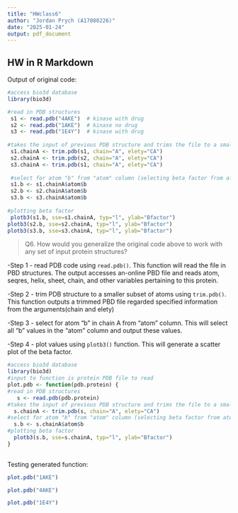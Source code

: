 ```yaml
---
title: "HWclass6"
author: "Jordan Prych (A17080226)"
date: "2025-01-24"
output: pdf_document
---
```


## HW in R Markdown

Output of original code: 

```r
#access bio3d database
library(bio3d)

#read in PDB structures 
 s1 <- read.pdb("4AKE")  # kinase with drug
 s2 <- read.pdb("1AKE")  # kinase no drug
 s3 <- read.pdb("1E4Y")  # kinase with drug
 
#takes the input of previous PDB structure and trims the file to a smaller subset of atoms, by sleecting chain A and elety
 s1.chainA <- trim.pdb(s1, chain="A", elety="CA")
 s2.chainA <- trim.pdb(s2, chain="A", elety="CA")
 s3.chainA <- trim.pdb(s1, chain="A", elety="CA")
 
 #select for atom "b" from "atom" column (selecting beta factor from atom)
 s1.b <- s1.chainA$atom$b
 s2.b <- s2.chainA$atom$b
 s3.b <- s3.chainA$atom$b
 
#plotting beta factor
 plotb3(s1.b, sse=s1.chainA, typ="l", ylab="Bfactor") 
plotb3(s2.b, sse=s2.chainA, typ="l", ylab="Bfactor") 
plotb3(s3.b, sse=s3.chainA, typ="l", ylab="Bfactor")
```

> Q6. How would you generalize the original code above to work with any set of input 
protein structures?

-Step 1 - read PDB code using `read.pdb()`. This function will read the file in PBD structures. The output accesses an-online PBD file and reads atom, seqres, helix, sheet, chain, and other variables pertaining to this protein.

-Step 2 - trim PDB structure to a smaller subset of atoms using `trim.pdb()`. This function outputs a trimmed PBD file regarded specified information from the arguments(chain and elety)

-Step 3 - select for atom "b" in chain A from "atom" column. This will select all "b" values in the "atom" column and output these values.

-Step 4 - plot values using `plotb3()` function. This will generate a scatter plot of the beta factor. 

```r
#access bio3d database 
library(bio3d)
#input to function is protein PDB file to read  
plot.pdb <- function(pdb.protein) {
#read in PDB structures 
   s <- read.pdb(pdb.protein)
#takes the input of previous PDB structure and trims the file to a smaller subset of atoms, by selecting chain A and elety
  s.chainA <- trim.pdb(s, chain="A", elety="CA")
#select for atom "b" from "atom" column (selecting beta factor from atom)
  s.b <- s.chainA$atom$b
#plotting beta factor
  plotb3(s.b, sse=s.chainA, typ="l", ylab="Bfactor")
}
  
```

Testing generated function: 

```r
plot.pdb("1AKE")
```

```r
plot.pdb("4AKE")
```

```r
plot.pdb("1E4Y")
```